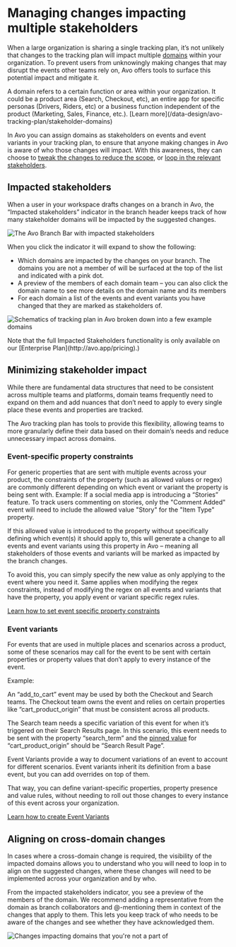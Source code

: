 
# Managing changes impacting multiple stakeholders

When a large organization is sharing a single tracking plan, it’s not unlikely that changes to the tracking plan will impact multiple [domains](/images/domains/impacted-stakeholders-in-branch-bar.png) within your organization. To prevent users from unknowingly making changes that may disrupt the events other teams rely on, Avo offers tools to surface this potential impact and mitigate it.

<Callout type="info" emoji="💡">
  A domain refers to a certain function or area within your organization. It could be a product area (Search, Checkout, etc), an entire app for specific personas (Drivers, Riders, etc) or a business function independent of the product (Marketing, Sales, Finance, etc.). [Learn more](/data-design/avo-tracking-plan/stakeholder-domains)
</Callout>

In Avo you can assign domains as stakeholders on events and event variants in your tracking plan, to ensure that anyone making changes in Avo is aware of who those changes will impact. With this awareness, they can choose to [tweak the changes to reduce the scope](#minimizing-stakeholder-impact), or [loop in the relevant stakeholders](#aligning-on-cross-domain-changes).

<PageLink
  image="/docs/images/svg/analyticsmanager.svg"
  title="Stakeholder domains"
  description="How to assign domains as stakeholders to events and event variants"
  href="/data-design/avo-tracking-plan/stakeholder-domains"
/>

## Impacted stakeholders 

When a user in your workspace drafts changes on a branch in Avo, the “Impacted stakeholders” indicator in the branch header keeps track of how many stakeholder domains will be impacted by the suggested changes.

![The Avo Branch Bar with impacted stakeholders](/images/domains/impacted-stakeholders-in-branch-bar.png)

When you click the indicator it will expand to show the following:
- Which domains are impacted by the changes on your branch. The domains you are not a member of will be surfaced at the top of the list and indicated with a pink dot. 
- A preview of the members of each domain team – you can also click the domain name to see more details on the domain name and its members
- For each domain a list of the events and event variants you have changed that they are marked as stakeholders of.

![Schematics of tracking plan in Avo broken down into a few example domains](/images/domains/impacted-stakeholders.png)

<Callout type="info" emoji="💡">
  Note that the full Impacted Stakeholders functionality is only available on our [Enterprise Plan](http://avo.app/pricing).)
</Callout>

## Minimizing stakeholder impact

While there are fundamental data structures that need to be consistent across multiple teams and platforms, domain teams frequently need to expand on them and add nuances that don’t need to apply to every single place these events and properties are tracked.

The Avo tracking plan has tools to provide this flexibility, allowing teams to more granularly define their data based on their domain’s needs and reduce unnecessary impact across domains.

### Event-specific property constraints

For generic properties that are sent with multiple events across your product, the constraints of the property (such as allowed values or regex) are commonly different depending on which event or variant the property is being sent with.
Example: If a social media app is introducing a “Stories” feature. To track users commenting on stories, only the "Comment Added" event will need to include the allowed value "Story" for the "Item Type" property.

If this allowed value is introduced to the property without specifically defining which event(s) it should apply to, this will generate a change to all events and event variants using this property in Avo – meaning all stakeholders of those events and variants will be marked as impacted by the branch changes. 

To avoid this, you can simply specify the new value as only applying to the event where you need it. Same applies when modifying the regex constraints, instead of modifying the regex on all events and variants that have the property, you apply event or variant specific regex rules. 

[Learn how to set event specific property constraints](/data-design/avo-tracking-plan/properties#event-specific-and-source-specific-allowed-values)

### Event variants

For events that are used in multiple places and scenarios across a product, some of these scenarios may call for the event to be sent with certain properties or property values that don’t apply to every instance of the event.

Example:

An “add_to_cart” event may be used by both the Checkout and Search teams. The Checkout team owns the event and relies on certain properties like “cart_product_origin” that must be consistent across all products.

The Search team needs a specific variation of this event for when it’s triggered on their Search Results page. In this scenario, this event needs to be sent with the property “search_term” and the [pinned value](/data-design/guides/pinned-properties) for “cart_product_origin” should be “Search Result Page”.

Event Variants provide a way to document variations of an event to account for different scenarios. Event variants inherit its definition from a base event, but you can add overrides on top of them.

That way, you can define variant-specific properties, property presence and value rules, without needing to roll out those changes to every instance of this event across your organization.

[Learn how to create Event Variants](/data-design/avo-tracking-plan/event-variants#using-event-variants)

## Aligning on cross-domain changes

In cases where a cross-domain change is required, the visibility of the impacted domains allows you to understand who you will need to loop in to align on the suggested changes, where these changes will need to be implemented across your organization and by who.

From the impacted stakeholders indicator, you see a preview of the members of the domain. We recommend adding a representative from the domain as branch collaborators and @-mentioning them in context of the changes that apply to them. This lets you keep track of who needs to be aware of the changes and see whether they have acknowledged them.

![Changes impacting domains that you're not a part of](/images/domains/impacted-stakeholders-popup.png)
